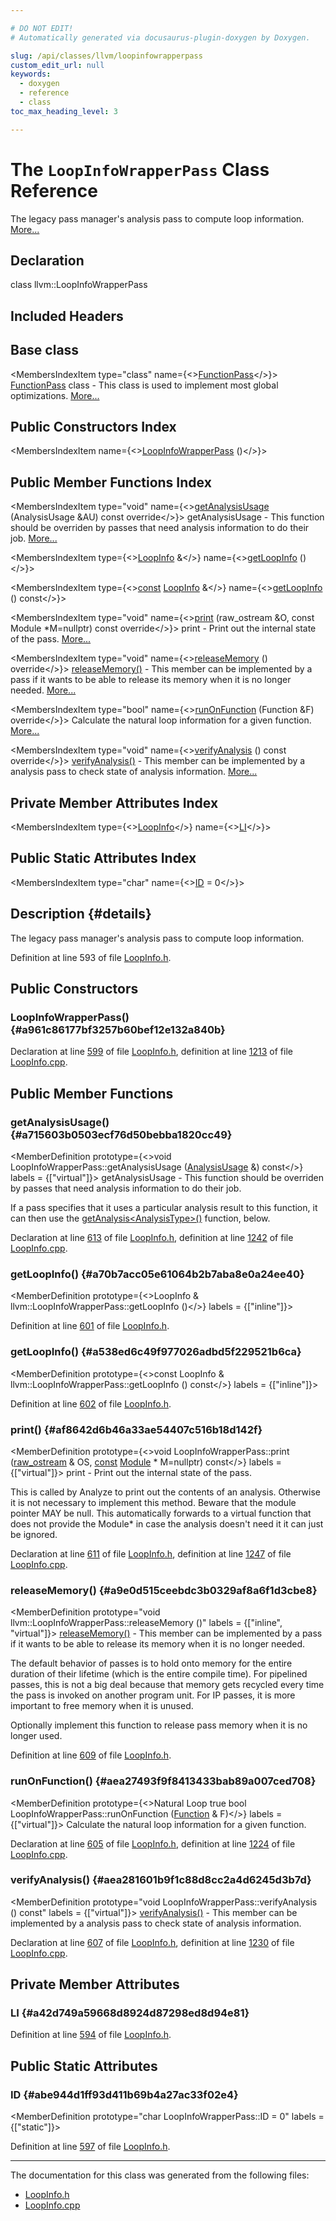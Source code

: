 ```yaml
---

# DO NOT EDIT!
# Automatically generated via docusaurus-plugin-doxygen by Doxygen.

slug: /api/classes/llvm/loopinfowrapperpass
custom_edit_url: null
keywords:
  - doxygen
  - reference
  - class
toc_max_heading_level: 3

---
```





# The `LoopInfoWrapperPass` Class Reference

<DoxygenPage pluginConfig={pluginConfig}>

The legacy pass manager&#39;s analysis pass to compute loop information. <a href="#details">More...</a>

## Declaration

<CodeBlock>class llvm::LoopInfoWrapperPass</CodeBlock>

## Included Headers

<IncludesList>
<IncludesListItem
  filePath="llvm/Analysis/LoopInfo.h"
  permalink="/docs/api/files/include/include/llvm/include/llvm/analysis/loopinfo-h"
  isLocal="true" />
</IncludesList>

## Base class

<MembersIndex>

<MembersIndexItem
  type="class"
  name={<><a href="/docs/api/classes/llvm/functionpass">FunctionPass</a></>}>
<a href="/docs/api/classes/llvm/functionpass">FunctionPass</a> class - This class is used to implement most global optimizations. <a href="/docs/api/classes/llvm/functionpass/#details">More...</a>
</MembersIndexItem>

</MembersIndex>

## Public Constructors Index

<MembersIndex>

<MembersIndexItem
  name={<><a href="#a961c86177bf3257b60bef12e132a840b">LoopInfoWrapperPass</a> ()</>}>
</MembersIndexItem>

</MembersIndex>

## Public Member Functions Index

<MembersIndex>

<MembersIndexItem
  type="void"
  name={<><a href="#a715603b0503ecf76d50bebba1820cc49">getAnalysisUsage</a> (AnalysisUsage &amp;AU) const override</>}>
getAnalysisUsage - This function should be overriden by passes that need analysis information to do their job. <a href="#a715603b0503ecf76d50bebba1820cc49">More...</a>
</MembersIndexItem>

<MembersIndexItem
  type={<><a href="/docs/api/classes/llvm/loopinfo">LoopInfo</a> &amp;</>}
  name={<><a href="#a70b7acc05e61064b2b7aba8e0a24ee40">getLoopInfo</a> ()</>}>
</MembersIndexItem>

<MembersIndexItem
  type={<><a href="/docs/api/files/lib/lib/target/lib/target/aarch64/aarch64promoteconstant-cpp/#a90f8350fecae261c25be85d38b451bff">const</a> <a href="/docs/api/classes/llvm/loopinfo">LoopInfo</a> &amp;</>}
  name={<><a href="#a538ed6c49f977026adbd5f229521b6ca">getLoopInfo</a> () const</>}>
</MembersIndexItem>

<MembersIndexItem
  type="void"
  name={<><a href="#af8642d6b46a33ae54407c516b18d142f">print</a> (raw&#95;ostream &amp;O, const Module &#42;M=nullptr) const override</>}>
print - Print out the internal state of the pass. <a href="#af8642d6b46a33ae54407c516b18d142f">More...</a>
</MembersIndexItem>

<MembersIndexItem
  type="void"
  name={<><a href="#a9e0d515ceebdc3b0329af8a6f1d3cbe8">releaseMemory</a> () override</>}>
<a href="#a9e0d515ceebdc3b0329af8a6f1d3cbe8">releaseMemory()</a> - This member can be implemented by a pass if it wants to be able to release its memory when it is no longer needed. <a href="#a9e0d515ceebdc3b0329af8a6f1d3cbe8">More...</a>
</MembersIndexItem>

<MembersIndexItem
  type="bool"
  name={<><a href="#aea27493f9f8413433bab89a007ced708">runOnFunction</a> (Function &amp;F) override</>}>
Calculate the natural loop information for a given function. <a href="#aea27493f9f8413433bab89a007ced708">More...</a>
</MembersIndexItem>

<MembersIndexItem
  type="void"
  name={<><a href="#aea281601b9f1c88d8cc2a4d6245d3b7d">verifyAnalysis</a> () const override</>}>
<a href="#aea281601b9f1c88d8cc2a4d6245d3b7d">verifyAnalysis()</a> - This member can be implemented by a analysis pass to check state of analysis information. <a href="#aea281601b9f1c88d8cc2a4d6245d3b7d">More...</a>
</MembersIndexItem>

</MembersIndex>

## Private Member Attributes Index

<MembersIndex>

<MembersIndexItem
  type={<><a href="/docs/api/classes/llvm/loopinfo">LoopInfo</a></>}
  name={<><a href="#a42d749a59668d8924d87298ed8d94e81">LI</a></>}>
</MembersIndexItem>

</MembersIndex>

## Public Static Attributes Index

<MembersIndex>

<MembersIndexItem
  type="char"
  name={<><a href="#abe944d1ff93d411b69b4a27ac33f02e4">ID</a> = 0</>}>
</MembersIndexItem>

</MembersIndex>

## Description {#details}

The legacy pass manager&#39;s analysis pass to compute loop information.

Definition at line 593 of file <a href="/docs/api/files/include/include/llvm/include/llvm/analysis/loopinfo-h">LoopInfo.h</a>.

<SectionDefinition>

## Public Constructors

### LoopInfoWrapperPass() {#a961c86177bf3257b60bef12e132a840b}

<MemberDefinition
  prototype="LoopInfoWrapperPass::LoopInfoWrapperPass ()">

Declaration at line <a href="/docs/api/files/include/include/llvm/include/llvm/analysis/loopinfo-h/#l00599">599</a> of file <a href="/docs/api/files/include/include/llvm/include/llvm/analysis/loopinfo-h">LoopInfo.h</a>, definition at line <a href="/docs/api/files/lib/lib/analysis/loopinfo-cpp/#l01213">1213</a> of file <a href="/docs/api/files/lib/lib/analysis/loopinfo-cpp">LoopInfo.cpp</a>.
</MemberDefinition>

</SectionDefinition>

<SectionDefinition>

## Public Member Functions

### getAnalysisUsage() {#a715603b0503ecf76d50bebba1820cc49}

<MemberDefinition
  prototype={<>void LoopInfoWrapperPass::getAnalysisUsage (<a href="/docs/api/classes/llvm/analysisusage">AnalysisUsage</a> &amp;) const</>}
  labels = {["virtual"]}>
getAnalysisUsage - This function should be overriden by passes that need analysis information to do their job.

If a pass specifies that it uses a particular analysis result to this function, it can then use the <a href="/docs/api/classes/llvm/pass/#a4863e5e463fb79955269fbf7fbf52b80">getAnalysis&lt;AnalysisType&gt;()</a> function, below.

Declaration at line <a href="/docs/api/files/include/include/llvm/include/llvm/analysis/loopinfo-h/#l00613">613</a> of file <a href="/docs/api/files/include/include/llvm/include/llvm/analysis/loopinfo-h">LoopInfo.h</a>, definition at line <a href="/docs/api/files/lib/lib/analysis/loopinfo-cpp/#l01242">1242</a> of file <a href="/docs/api/files/lib/lib/analysis/loopinfo-cpp">LoopInfo.cpp</a>.
</MemberDefinition>

### getLoopInfo() {#a70b7acc05e61064b2b7aba8e0a24ee40}

<MemberDefinition
  prototype={<>LoopInfo &amp; llvm::LoopInfoWrapperPass::getLoopInfo ()</>}
  labels = {["inline"]}>

Definition at line <a href="/docs/api/files/include/include/llvm/include/llvm/analysis/loopinfo-h/#l00601">601</a> of file <a href="/docs/api/files/include/include/llvm/include/llvm/analysis/loopinfo-h">LoopInfo.h</a>.
</MemberDefinition>

### getLoopInfo() {#a538ed6c49f977026adbd5f229521b6ca}

<MemberDefinition
  prototype={<>const LoopInfo &amp; llvm::LoopInfoWrapperPass::getLoopInfo () const</>}
  labels = {["inline"]}>

Definition at line <a href="/docs/api/files/include/include/llvm/include/llvm/analysis/loopinfo-h/#l00602">602</a> of file <a href="/docs/api/files/include/include/llvm/include/llvm/analysis/loopinfo-h">LoopInfo.h</a>.
</MemberDefinition>

### print() {#af8642d6b46a33ae54407c516b18d142f}

<MemberDefinition
  prototype={<>void LoopInfoWrapperPass::print (<a href="/docs/api/classes/llvm/raw-ostream">raw&#95;ostream</a> &amp; OS, <a href="/docs/api/files/lib/lib/target/lib/target/aarch64/aarch64promoteconstant-cpp/#a90f8350fecae261c25be85d38b451bff">const</a> <a href="/docs/api/classes/llvm/module">Module</a> &#42; M=nullptr) const</>}
  labels = {["virtual"]}>
print - Print out the internal state of the pass.

This is called by Analyze to print out the contents of an analysis. Otherwise it is not necessary to implement this method. Beware that the module pointer MAY be null. This automatically forwards to a virtual function that does not provide the Module&#42; in case the analysis doesn&#39;t need it it can just be ignored.

Declaration at line <a href="/docs/api/files/include/include/llvm/include/llvm/analysis/loopinfo-h/#l00611">611</a> of file <a href="/docs/api/files/include/include/llvm/include/llvm/analysis/loopinfo-h">LoopInfo.h</a>, definition at line <a href="/docs/api/files/lib/lib/analysis/loopinfo-cpp/#l01247">1247</a> of file <a href="/docs/api/files/lib/lib/analysis/loopinfo-cpp">LoopInfo.cpp</a>.
</MemberDefinition>

### releaseMemory() {#a9e0d515ceebdc3b0329af8a6f1d3cbe8}

<MemberDefinition
  prototype="void llvm::LoopInfoWrapperPass::releaseMemory ()"
  labels = {["inline", "virtual"]}>
<a href="#a9e0d515ceebdc3b0329af8a6f1d3cbe8">releaseMemory()</a> - This member can be implemented by a pass if it wants to be able to release its memory when it is no longer needed.

The default behavior of passes is to hold onto memory for the entire duration of their lifetime (which is the entire compile time). For pipelined passes, this is not a big deal because that memory gets recycled every time the pass is invoked on another program unit. For IP passes, it is more important to free memory when it is unused.

Optionally implement this function to release pass memory when it is no longer used.

Definition at line <a href="/docs/api/files/include/include/llvm/include/llvm/analysis/loopinfo-h/#l00609">609</a> of file <a href="/docs/api/files/include/include/llvm/include/llvm/analysis/loopinfo-h">LoopInfo.h</a>.
</MemberDefinition>

### runOnFunction() {#aea27493f9f8413433bab89a007ced708}

<MemberDefinition
  prototype={<>Natural Loop true bool LoopInfoWrapperPass::runOnFunction (<a href="/docs/api/classes/llvm/function">Function</a> &amp; F)</>}
  labels = {["virtual"]}>
Calculate the natural loop information for a given function.

Declaration at line <a href="/docs/api/files/include/include/llvm/include/llvm/analysis/loopinfo-h/#l00605">605</a> of file <a href="/docs/api/files/include/include/llvm/include/llvm/analysis/loopinfo-h">LoopInfo.h</a>, definition at line <a href="/docs/api/files/lib/lib/analysis/loopinfo-cpp/#l01224">1224</a> of file <a href="/docs/api/files/lib/lib/analysis/loopinfo-cpp">LoopInfo.cpp</a>.
</MemberDefinition>

### verifyAnalysis() {#aea281601b9f1c88d8cc2a4d6245d3b7d}

<MemberDefinition
  prototype="void LoopInfoWrapperPass::verifyAnalysis () const"
  labels = {["virtual"]}>
<a href="#aea281601b9f1c88d8cc2a4d6245d3b7d">verifyAnalysis()</a> - This member can be implemented by a analysis pass to check state of analysis information.

Declaration at line <a href="/docs/api/files/include/include/llvm/include/llvm/analysis/loopinfo-h/#l00607">607</a> of file <a href="/docs/api/files/include/include/llvm/include/llvm/analysis/loopinfo-h">LoopInfo.h</a>, definition at line <a href="/docs/api/files/lib/lib/analysis/loopinfo-cpp/#l01230">1230</a> of file <a href="/docs/api/files/lib/lib/analysis/loopinfo-cpp">LoopInfo.cpp</a>.
</MemberDefinition>

</SectionDefinition>

<SectionDefinition>

## Private Member Attributes

### LI {#a42d749a59668d8924d87298ed8d94e81}

<MemberDefinition
  prototype="LoopInfo llvm::LoopInfoWrapperPass::LI">

Definition at line <a href="/docs/api/files/include/include/llvm/include/llvm/analysis/loopinfo-h/#l00594">594</a> of file <a href="/docs/api/files/include/include/llvm/include/llvm/analysis/loopinfo-h">LoopInfo.h</a>.
</MemberDefinition>

</SectionDefinition>

<SectionDefinition>

## Public Static Attributes

### ID {#abe944d1ff93d411b69b4a27ac33f02e4}

<MemberDefinition
  prototype="char LoopInfoWrapperPass::ID = 0"
  labels = {["static"]}>

Definition at line <a href="/docs/api/files/include/include/llvm/include/llvm/analysis/loopinfo-h/#l00597">597</a> of file <a href="/docs/api/files/include/include/llvm/include/llvm/analysis/loopinfo-h">LoopInfo.h</a>.
</MemberDefinition>

</SectionDefinition>

<hr/>

The documentation for this class was generated from the following files:

<ul>
<li><a href="/docs/api/files/include/include/llvm/include/llvm/analysis/loopinfo-h">LoopInfo.h</a></li>
<li><a href="/docs/api/files/lib/lib/analysis/loopinfo-cpp">LoopInfo.cpp</a></li>
</ul>

</DoxygenPage>
